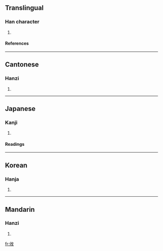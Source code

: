 ==Translingual==
===Han character===
{{Han char|rn=66|rad=攴|as=04|sn=8|four=8824<sub>0</sub>|canj=金竹人大 (CHOK)}}
# {{defn|Han|sort=攴04}}
====References====
{{Han ref|kx=0468.210|dkj=13126|dj=0817.110|hdz=21451.090|uh=653D|ud=25917|bh=CCC1|bd=52417}}
----
==Cantonese==
===Hanzi===
{{yue-hanzi|jyut=|y=ban1}}
# {{defn|Cantonese}}
----
==Japanese==
===Kanji===
{{ja-kanji|grade=|rs=攴04}}
# {{defn|Japanese}} 
====Readings====
{{ja-readings|on=[[はん]] (han), [[ひん]] (hin)|kun=[[わける]] (wakeru)}}
----
==Korean==
===Hanja===
{{ko-hanja|hangeul=반|eumhun=|rv=ban|mr=pan|y=pan}}
# {{defn|Korean}}
----
==Mandarin==
===Hanzi===
{{cmn-hanzi|pin=[[bān]] ([[ban1]])|wg=pan<sup>1</sup>}}
# {{defn|Mandarin}}

[[fr:攽]]